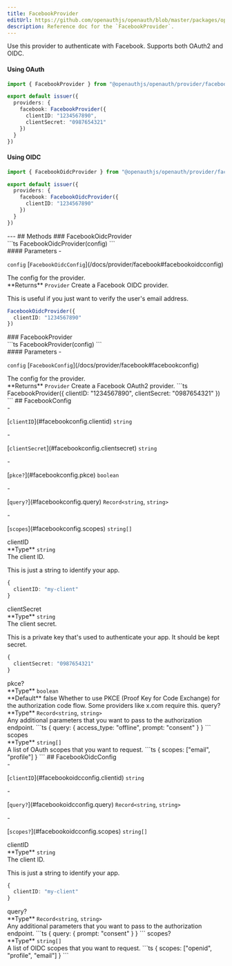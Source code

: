 ```yaml
---
title: FacebookProvider
editUrl: https://github.com/openauthjs/openauth/blob/master/packages/openauth/src/provider/facebook.ts
description: Reference doc for the `FacebookProvider`.
---
```



<div class="tsdoc">
<Section type="about">
Use this provider to authenticate with Facebook. Supports both OAuth2 and OIDC.

#### Using OAuth

```ts {5-8}
import { FacebookProvider } from "@openauthjs/openauth/provider/facebook"

export default issuer({
  providers: {
    facebook: FacebookProvider({
      clientID: "1234567890",
      clientSecret: "0987654321"
    })
  }
})
```

#### Using OIDC

```ts {5-7}
import { FacebookOidcProvider } from "@openauthjs/openauth/provider/facebook"

export default issuer({
  providers: {
    facebook: FacebookOidcProvider({
      clientID: "1234567890"
    })
  }
})
```
</Section>
---
## Methods
### FacebookOidcProvider
<Segment>
<Section type="signature">
```ts
FacebookOidcProvider(config)
```
</Section>
<Section type="parameters">
#### Parameters
- <p><code class="key">config</code> [<code class="type">FacebookOidcConfig</code>](/docs/provider/facebook#facebookoidcconfig)</p>
The config for the provider.
</Section>
<InlineSection>
**Returns** <code class="type">Provider</code>
</InlineSection>
Create a Facebook OIDC provider.

This is useful if you just want to verify the user's email address.
```ts
FacebookOidcProvider({
  clientID: "1234567890"
})
```
</Segment>
### FacebookProvider
<Segment>
<Section type="signature">
```ts
FacebookProvider(config)
```
</Section>
<Section type="parameters">
#### Parameters
- <p><code class="key">config</code> [<code class="type">FacebookConfig</code>](/docs/provider/facebook#facebookconfig)</p>
The config for the provider.
</Section>
<InlineSection>
**Returns** <code class="type">Provider</code>
</InlineSection>
Create a Facebook OAuth2 provider.
```ts
FacebookProvider({
  clientID: "1234567890",
  clientSecret: "0987654321"
})
```
</Segment>
## FacebookConfig
<Segment>
<Section type="parameters">
- <p>[<code class="key">clientID</code>](#facebookconfig.clientid) <code class="primitive">string</code></p>
- <p>[<code class="key">clientSecret</code>](#facebookconfig.clientsecret) <code class="primitive">string</code></p>
- <p>[<code class="key">pkce?</code>](#facebookconfig.pkce) <code class="primitive">boolean</code></p>
- <p>[<code class="key">query?</code>](#facebookconfig.query) <code class="primitive">Record</code><code class="symbol">&lt;</code><code class="primitive">string</code>, <code class="primitive">string</code><code class="symbol">&gt;</code></p>
- <p>[<code class="key">scopes</code>](#facebookconfig.scopes) <code class="primitive">string</code><code class="symbol">[]</code></p>
</Section>
</Segment>
<NestedTitle id="facebookconfig.clientid" Tag="h4" parent="FacebookConfig.">clientID</NestedTitle>
<Segment>
<Section type="parameters">
<InlineSection>
**Type** <code class="primitive">string</code>
</InlineSection>
</Section>
The client ID.

This is just a string to identify your app.
```ts
{
  clientID: "my-client"
}
```
</Segment>
<NestedTitle id="facebookconfig.clientsecret" Tag="h4" parent="FacebookConfig.">clientSecret</NestedTitle>
<Segment>
<Section type="parameters">
<InlineSection>
**Type** <code class="primitive">string</code>
</InlineSection>
</Section>
The client secret.

This is a private key that's used to authenticate your app. It should be kept secret.
```ts
{
  clientSecret: "0987654321"
}
```
</Segment>
<NestedTitle id="facebookconfig.pkce" Tag="h4" parent="FacebookConfig.">pkce?</NestedTitle>
<Segment>
<Section type="parameters">
<InlineSection>
**Type** <code class="primitive">boolean</code>
</InlineSection>
</Section>

<InlineSection>
**Default** false
</InlineSection>
Whether to use PKCE (Proof Key for Code Exchange) for the authorization code flow.
Some providers like x.com require this.
</Segment>
<NestedTitle id="facebookconfig.query" Tag="h4" parent="FacebookConfig.">query?</NestedTitle>
<Segment>
<Section type="parameters">
<InlineSection>
**Type** <code class="primitive">Record</code><code class="symbol">&lt;</code><code class="primitive">string</code>, <code class="primitive">string</code><code class="symbol">&gt;</code>
</InlineSection>
</Section>
Any additional parameters that you want to pass to the authorization endpoint.
```ts
{
  query: {
    access_type: "offline",
    prompt: "consent"
  }
}
```
</Segment>
<NestedTitle id="facebookconfig.scopes" Tag="h4" parent="FacebookConfig.">scopes</NestedTitle>
<Segment>
<Section type="parameters">
<InlineSection>
**Type** <code class="primitive">string</code><code class="symbol">[]</code>
</InlineSection>
</Section>
A list of OAuth scopes that you want to request.
```ts
{
  scopes: ["email", "profile"]
}
```
</Segment>
## FacebookOidcConfig
<Segment>
<Section type="parameters">
- <p>[<code class="key">clientID</code>](#facebookoidcconfig.clientid) <code class="primitive">string</code></p>
- <p>[<code class="key">query?</code>](#facebookoidcconfig.query) <code class="primitive">Record</code><code class="symbol">&lt;</code><code class="primitive">string</code>, <code class="primitive">string</code><code class="symbol">&gt;</code></p>
- <p>[<code class="key">scopes?</code>](#facebookoidcconfig.scopes) <code class="primitive">string</code><code class="symbol">[]</code></p>
</Section>
</Segment>
<NestedTitle id="facebookoidcconfig.clientid" Tag="h4" parent="FacebookOidcConfig.">clientID</NestedTitle>
<Segment>
<Section type="parameters">
<InlineSection>
**Type** <code class="primitive">string</code>
</InlineSection>
</Section>
The client ID.

This is just a string to identify your app.
```ts
{
  clientID: "my-client"
}
```
</Segment>
<NestedTitle id="facebookoidcconfig.query" Tag="h4" parent="FacebookOidcConfig.">query?</NestedTitle>
<Segment>
<Section type="parameters">
<InlineSection>
**Type** <code class="primitive">Record</code><code class="symbol">&lt;</code><code class="primitive">string</code>, <code class="primitive">string</code><code class="symbol">&gt;</code>
</InlineSection>
</Section>
Any additional parameters that you want to pass to the authorization endpoint.
```ts
{
  query: {
    prompt: "consent"
  }
}
```
</Segment>
<NestedTitle id="facebookoidcconfig.scopes" Tag="h4" parent="FacebookOidcConfig.">scopes?</NestedTitle>
<Segment>
<Section type="parameters">
<InlineSection>
**Type** <code class="primitive">string</code><code class="symbol">[]</code>
</InlineSection>
</Section>
A list of OIDC scopes that you want to request.
```ts
{
  scopes: ["openid", "profile", "email"]
}
```
</Segment>
</div>